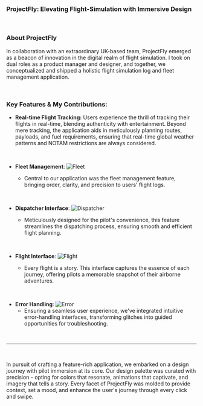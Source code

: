 ### ProjectFly: Elevating Flight-Simulation with Immersive Design

</br>

### About ProjectFly

In collaboration with an extraordinary UK-based team, ProjectFly emerged as a beacon of innovation in the digital realm of flight simulation. I took on dual roles as a product manager and designer, and together, we conceptualized and shipped a holistic flight simulation log and fleet management application.

</br>

### Key Features & My Contributions:

- **Real-time Flight Tracking:** Users experience the thrill of tracking their flights in real-time, blending authenticity with entertainment. Beyond mere tracking, the application aids in meticulously planning routes, payloads, and fuel requirements, ensuring that real-time global weather patterns and NOTAM restrictions are always considered.

</br>

- **Fleet Management**:
  ![Fleet](https://res.cloudinary.com/dch8jsjcf/image/upload/v1678578063/projects-images/projectFly11_Fleet_nl88by.png)

  - Central to our application was the fleet management feature, bringing order, clarity, and precision to users' flight logs.

</br>

- **Dispatcher Interface**:
  ![Dispatcher](https://res.cloudinary.com/dch8jsjcf/image/upload/v1678578063/projects-images/projectFly19_Dispatcher_shkro3.png)

  - Meticulously designed for the pilot's convenience, this feature streamlines the dispatching process, ensuring smooth and efficient flight planning.

</br>

- **Flight Interface**:
  ![Flight](https://res.cloudinary.com/dch8jsjcf/image/upload/v1678578063/projects-images/projectFly14_Passport_luxp8e.png)

  - Every flight is a story. This interface captures the essence of each journey, offering pilots a memorable snapshot of their airborne adventures.

</br>

- **Error Handling**:
  ![Error](https://res.cloudinary.com/dch8jsjcf/image/upload/v1678578063/projects-images/projectFly17_Connection_Failed_hk6o9k.png)
  - Ensuring a seamless user experience, we've integrated intuitive error-handling interfaces, transforming glitches into guided opportunities for troubleshooting.

</br>

---

</br>

In pursuit of crafting a feature-rich application, we embarked on a design journey with pilot immersion at its core. Our design palette was curated with precision - opting for colors that resonate, animations that captivate, and imagery that tells a story. Every facet of ProjectFly was molded to provide context, set a mood, and enhance the user's journey through every click and swipe.
